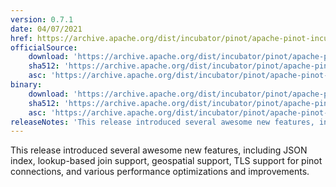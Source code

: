 ```yaml
---
version: 0.7.1
date: 04/07/2021
href: https://archive.apache.org/dist/incubator/pinot/apache-pinot-incubating-0.7.1/apache-pinot-incubating-0.7.1-bin.tar.gz
officialSource:
    download: 'https://archive.apache.org/dist/incubator/pinot/apache-pinot-incubating-0.7.1/apache-pinot-incubating-0.7.1-src.tar.gz'
    sha512: 'https://archive.apache.org/dist/incubator/pinot/apache-pinot-incubating-0.7.1/apache-pinot-incubating-0.7.1-src.tar.gz.sha512'
    asc: 'https://archive.apache.org/dist/incubator/pinot/apache-pinot-incubating-0.7.1/apache-pinot-incubating-0.7.1-src.tar.gz.asc'
binary:
    download: 'https://archive.apache.org/dist/incubator/pinot/apache-pinot-incubating-0.7.1/apache-pinot-incubating-0.7.1-bin.tar.gz'
    sha512: 'https://archive.apache.org/dist/incubator/pinot/apache-pinot-incubating-0.7.1/apache-pinot-incubating-0.7.1-bin.tar.gz.sha512'
    asc: 'https://archive.apache.org/dist/incubator/pinot/apache-pinot-incubating-0.7.1/apache-pinot-incubating-0.7.1-bin.tar.gz.asc'
releaseNotes: 'This release introduced several awesome new features, including JSON index, lookup-based join support, geospatial support, TLS support for pinot connections, and various performance optimizations and improvements.'
---
```


This release introduced several awesome new features, including JSON index, lookup-based join support, geospatial support, TLS support for pinot connections, and various performance optimizations and improvements.
